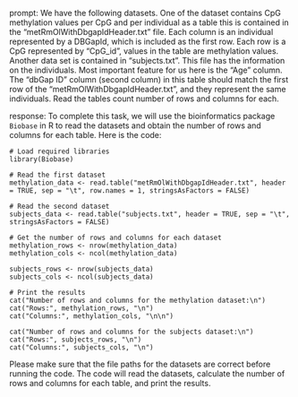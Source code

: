 prompt:
We have the following datasets. One of the dataset contains CpG methylation values per CpG and per individual as a table this is contained in the “metRmOlWithDbgapIdHeader.txt” file. Each column is an individual represented by a DBGapId, which is included as the first row. Each row is a CpG represented by "CpG_id", values in the table are methylation values. Another data set is contained in “subjects.txt”. This file has the information on the individuals. Most important feature for us here is the "Age" column. The "dbGap ID" column (second column) in this table should match the first row of the "metRmOlWithDbgapIdHeader.txt", and they represent the same individuals. 
Read the tables count number of rows and columns for each.

response:
To complete this task, we will use the bioinformatics package `Biobase` in R to read the datasets and obtain the number of rows and columns for each table. Here is the code:

```
# Load required libraries
library(Biobase)

# Read the first dataset
methylation_data <- read.table("metRmOlWithDbgapIdHeader.txt", header = TRUE, sep = "\t", row.names = 1, stringsAsFactors = FALSE)

# Read the second dataset
subjects_data <- read.table("subjects.txt", header = TRUE, sep = "\t", stringsAsFactors = FALSE)

# Get the number of rows and columns for each dataset
methylation_rows <- nrow(methylation_data)
methylation_cols <- ncol(methylation_data)

subjects_rows <- nrow(subjects_data)
subjects_cols <- ncol(subjects_data)

# Print the results
cat("Number of rows and columns for the methylation dataset:\n")
cat("Rows:", methylation_rows, "\n")
cat("Columns:", methylation_cols, "\n\n")

cat("Number of rows and columns for the subjects dataset:\n")
cat("Rows:", subjects_rows, "\n")
cat("Columns:", subjects_cols, "\n")
```

Please make sure that the file paths for the datasets are correct before running the code. The code will read the datasets, calculate the number of rows and columns for each table, and print the results.
